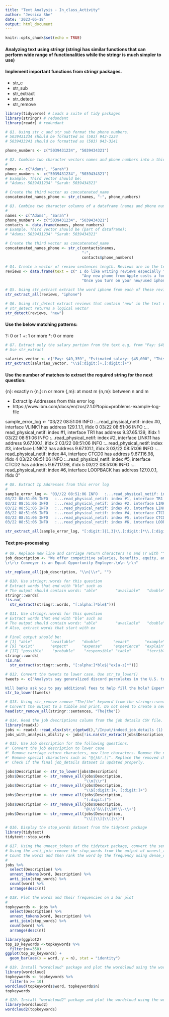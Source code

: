 ```yaml
---
title: "Text Analysis - In_class_Activity"
author: "Jessica She"
date: '2023-05-18'
output: html_document
---
```


```r
knitr::opts_chunk$set(echo = TRUE)
```

#### Analyzing text using stringr (stringi has similar functions that can perform wide range of functionalities while the stringr is much simpler to use)

#### Implement important functions from stringr packages.   
- str_c
- str_sub   
- str_extract   
- str_detect   
- str_remove   

```r
library(tidyverse) # Loads a suite of tidy packages 
library(stringr) # redundant 
library(readr) # redundant 
```



```r
# Q1. Using str_c and str_sub format the phone numbers. 
# 5039431234 should be formatted as (503) 943-1234
# 5039433241 should be formatted as (503) 943-3241

phone_numbers <- c("5039431234", "5039434321")

```


```r
# Q2. Combine two character vectors names and phone numbers into a third vector with a space in between the strings 
# 
names <- c("Adams", "Sarah")
phone_numbers <- c("5039431234", "5039434321")
# Example. Third vector should be:
# "Adams: 5039431234" "Sarah: 5039434321"

# Create the third vector as concatenated_name 
concatenated_names_phone <- str_c(names, ":", phone_numbers)
```


```r
# Q3. Combine two character columns of a dataframe (names and phone numbers) into a third columns or vector with a ": space" in between the strings 
# 
names <- c("Adams", "Sarah")
phone_numbers <- c("5039431234", "5039434321")
contacts <- data.frame(names, phone_numbers)
# Example. Third vector should be (part of dataframe):
# "Adams: 5039431234" "Sarah: 5039434321"

# Create the third vector as concatenated_name 
concatenated_names_phone <- str_c(contacts$names,
                                  ":", 
                                  contacts$phone_numbers)
```

```r
# Q4. Create a vector of review sentences length. Reviews are in the text column 
reviews <- data.frame(text = c(" I do like writing reviews especially for used phones because it helps everyone.",
                                  "Any new phone from Apple costs a fortune",
                                  "Once you turn on your new/used iphone and enable bluetooth and set it next to your old iphone it pretty much transfers all your data"))
```

```r
# Q5. Using str_extract extract the word iphone from each of these reviews
str_extract_all(reviews, "iphone")

```


```r
# Q6. Using str_detect extract reviews that contain "new" in the text column 
# str_detect returns a logical vector 
str_detect(reviews, "new")

```

#### Use the below matching patterns: 
?: 0 or 1
+: 1 or more
*: 0 or more


``` r
# Q7. Extract only the salary portion from the text e.g, from "Pay: $49,359" extract $49,359 
# Use str_extract 

salaries_vector <- c("Pay: $49,359", "Estimated salary: $45,000", "This is a $109,201 paying job")
str_extract(salaries_vector, "\\$[:digit:]+,[:digit:]+")
```


#### Use the number of matches to extract the required string for the next question:

{n}: exactly n
{n,}: n or more
{,m}: at most m
{n,m}: between n and m

- Extract Ip Addresses from this error log 
- https://www.ibm.com/docs/en/zos/2.1.0?topic=problems-example-log-file

sample_error_log <- "03/22 08:51:06 INFO   :...read_physical_netif: index #0, interface VLINK1 has address 129.1.1.1, ifidx 0
03/22 08:51:06 INFO   :...read_physical_netif: index #1, interface TR1 has address 9.37.65.139, ifidx 1
03/22 08:51:06 INFO   :...read_physical_netif: index #2, interface LINK11 has address 9.67.100.1, ifidx 2
03/22 08:51:06 INFO   :...read_physical_netif: index #3, interface LINK12 has address 9.67.101.1, ifidx 3
03/22 08:51:06 INFO   :...read_physical_netif: index #4, interface CTCD0 has address 9.67.116.98, ifidx 4
03/22 08:51:06 INFO   :...read_physical_netif: index #5, interface CTCD2 has address 9.67.117.98, ifidx 5
03/22 08:51:06 INFO   :...read_physical_netif: index #6, interface LOOPBACK has address 127.0.0.1, ifidx 0"


```r
# Q8. Extract Ip Addresses from this error log
# 
sample_error_log <- "03//22 08:51:06 INFO   :...read_physical_netif: index #0, interface VLINK1 has address 129.1.1.1, ifidx 0
03/22 08:51:06 INFO   :...read_physical_netif: index #1, interface TR1 has address 9.37.65.139, ifidx 1
03/22 08:51:06 INFO   :...read_physical_netif: index #2, interface LINK11 has address 9.67.100.1, ifidx 2
03/22 08:51:06 INFO   :...read_physical_netif: index #3, interface LINK12 has address 9.67.101.1, ifidx 3
03/22 08:51:06 INFO   :...read_physical_netif: index #4, interface CTCD0 has address 9.67.116.98, ifidx 4
03/22 08:51:06 INFO   :...read_physical_netif: index #5, interface CTCD2 has address 9.67.117.98, ifidx 5
03/22 08:51:06 INFO   :...read_physical_netif: index #6, interface LOOPBACK has address 127.0.0.1, ifidx 0"

str_extract_all(sample_error_log, "[:digit:]{1,3}\\.[:digit:]*\\.[:digit:]*\\.[digit:]*")

```

#### Text pre-processing 

``` r
# Q9. Replace new line and carriage return characters \n and \r with ""
job_description <- "We offer competitive salaries, benefits, equity, and unlimited PTO. \n
\r\r\r Conveyer is an Equal Opportunity Employer.\n\n \r\n"

str_replace_all(job_description, "\\n|\\r", "")
```



``` r
# Q10. Use stringr::words for this question  
# Extract words that end with "ble" such as 
# The output should contain words: "able"        "available"   "double"      "possible"    "probable"    "responsible" "table" "terrible"    "trouble"
stringr::words[
!is.na(
  str_extract(stringr::words, "[:alpha:]*ble$"))]
```

``` r
# Q11. Use stringr::words for this question 
# Extract words that end with "ble" such as 
# The output should contain words: "able"        "available"   "double"      "possible"    "probable"    "responsible" "table" "terrible"    "trouble"
# Also, extract words that start with ex

# Final output should be: 
# [1] "able"        "available"   "double"      "exact"       "example"     "except"      "excuse"      "exercise"
# [9] "exist"       "expect"      "expense"     "experience"  "explain"     "express"     "extra"       "next"     
# [17] "possible"    "probable"    "responsible" "table"       "terrible"    "trouble" 
stringr::words[
!is.na(
  str_extract(stringr::words, "[:alpha:]*ble$|^ex[a-z]*"))]

```

``` r
# Q12. Convert the tweets to lower case. Use str_to_lower()
tweets <- c("Analysts say generalized discord percolates in the U.S. to a greater degree than the powerful on Wall Street or in Washington might want to admit.", "The collapse of Silicon Valley Bank and Signature Bank is expected to cost the Federal Deposit Insurance Corp.’s fund roughly $22.5 billion, the agency estimates.

Will banks ask you to pay additional fees to help fill the hole? Experts weighed in.")
str_to_lower(tweets)

```

``` r
# Q13. Using str_remove remove "The/the" keyword from the stringr::sentences
# Convert the output to a tibble and print. Do not need to create a new variable out of it. 
head(str_remove_all(stringr::sentences, "The|the"))
```


``` r
# Q14. Read the job descriptions column from the job details CSV file. Read the file into a tibble, "job_details". Extract the jobs that contain keywords,"analysis", and "ability"
library(readxl)
jobs <- readxl::read_xlsx(str_c(getwd(),"/Input/indeed_job_details (1).xlsx"))
jobs_with_analysis_ability <- jobs[!is.na(str_extract(jobs$Description, "analysis|ability")),]
```


``` r
# Q15. Use Job description for the following questions. 
#' Convert the job description to lower case 
#' Remove carriage return characters, new line characters. Remove the numeric information such as salary ($100,000.99), duration (6 months), etc. Other examples that we don’t want: $65,000.00 - $75,000.00
#' Remove special characters such as "@{}&!.[]". Replace the removed characters with a space "".
#' Check if the final job_details dataset is updated properly. 

jobs$Description <- str_to_lower(jobs$Description)
jobs$Description <- str_remove_all(jobs$Description,
                                   "\\n|\\r")
jobs$Description <- str_remove_all(jobs$Description,
                                   "\\$[:digit:]+, [:digit:]+")
jobs$Description <- str_remove_all(jobs$Description,
                                   "[:digit:]")
jobs$Description <- str_remove_all(jobs$Description,
                                   "@\\$^&\\{\\}#!\\-\\+")
jobs$Description <- str_remove_all(jobs$Description,
                                   "\\[|\\]|\\(|\\)")

```

```r
# Q16. Display the stop_words dataset from the tidytext package 
library(tidytext)
tidytext::stop_words
```



``` r
# Q17. Using the unnest_tokens of the tidytext package, convert the sentences to keywords 
# Using the anti_join remove the stop_words from the output of unnest_tokens output 
# Count the words and then rank the word by the frequency using dense_rank function. 
# 
jobs %>%
  select(Description) %>%
  unnest_tokens(word, Description) %>%
  anti_join(stop_words) %>%
  count(word) %>%
  arrange(desc(n))
```



``` r
# Q18. Plot the words and their frequencies on a bar plot 
# 
topkeywords <- jobs %>%
  select(Description) %>%
  unnest_tokens(word, Description) %>%
  anti_join(stop_words) %>%
  count(word) %>%
  arrange(desc(n))

library(ggplot2)
top_10_keywords <-topkeywords %>%
  filter(n>=350)
ggplot(top_10_keywords) +
  geom_bar(aes(x = word, y = n), stat = "identity")
```



``` r
# Q19. Install "wordcloud" package and plot the wordcloud using the wordcloud function. 
library(wordcloud)
topkeywords <- topkeywords %>%
  filter(n >= 10)
wordcloud(topkeywords$word, topkeywords$n)
topkeywords
```



``` r
# Q20. Install "wordcloud2" package and plot the wordcloud using the wordcloud2 function. 
library(wordcloud2)
wordcloud2(topkeywords)

```


